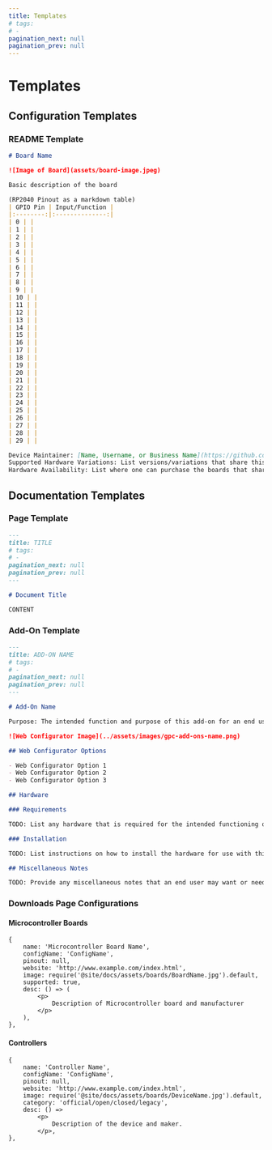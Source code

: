 ```yaml
---
title: Templates
# tags:
# -
pagination_next: null
pagination_prev: null
---
```


# Templates

## Configuration Templates

### README Template

```md
# Board Name

![Image of Board](assets/board-image.jpeg)

Basic description of the board

(RP2040 Pinout as a markdown table)
| GPIO Pin | Input/Function |
|:--------:|:--------------:|
| 0 | |
| 1 | |
| 2 | |
| 3 | |
| 4 | |
| 5 | |
| 6 | |
| 7 | |
| 8 | |
| 9 | |
| 10 | |
| 11 | |
| 12 | |
| 13 | |
| 14 | |
| 15 | |
| 16 | |
| 17 | |
| 18 | |
| 19 | |
| 20 | |
| 21 | |
| 22 | |
| 23 | |
| 24 | |
| 25 | |
| 26 | |
| 27 | |
| 28 | |
| 29 | |

Device Maintainer: [Name, Username, or Business Name](https://github.com/username)
Supported Hardware Variations: List versions/variations that share this configuration
Hardware Availability: List where one can purchase the boards that share this configuration
```

## Documentation Templates

### Page Template

```md
---
title: TITLE
# tags:
# -
pagination_next: null
pagination_prev: null
---

# Document Title

CONTENT
```

### Add-On Template

```md
---
title: ADD-ON NAME
# tags:
# -
pagination_next: null
pagination_prev: null
---

# Add-On Name

Purpose: The intended function and purpose of this add-on for an end user.

![Web Configurator Image](../assets/images/gpc-add-ons-name.png)

## Web Configurator Options

- Web Configurator Option 1
- Web Configurator Option 2
- Web Configurator Option 3

## Hardware

### Requirements

TODO: List any hardware that is required for the intended functioning of this add-on.

### Installation

TODO: List instructions on how to install the hardware for use with this add-on.

## Miscellaneous Notes

TODO: Provide any miscellaneous notes that an end user may want or need to know with regard to this add-on.
```

### Downloads Page Configurations

#### Microcontroller Boards

```tsx
{
    name: 'Microcontroller Board Name',
    configName: 'ConfigName',
    pinout: null,
    website: 'http://www.example.com/index.html',
    image: require('@site/docs/assets/boards/BoardName.jpg').default,
    supported: true,
    desc: () => (
        <p>
            Description of Microcontroller board and manufacturer
        </p>
    ),
},

```

#### Controllers

```tsx
{
    name: 'Controller Name',
    configName: 'ConfigName',
    pinout: null,
    website: 'http://www.example.com/index.html',
    image: require('@site/docs/assets/boards/DeviceName.jpg').default,
    category: 'official/open/closed/legacy',
    desc: () =>
        <p>
            Description of the device and maker.
        </p>,
},
```
